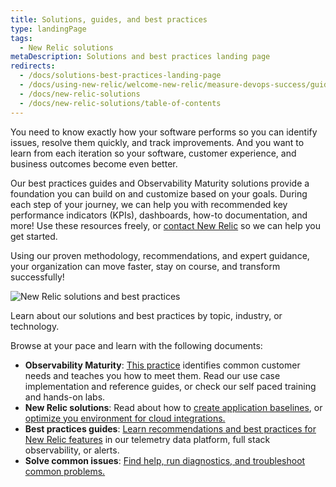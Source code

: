 ```yaml
---
title: Solutions, guides, and best practices
type: landingPage
tags:
  - New Relic solutions
metaDescription: Solutions and best practices landing page
redirects:
  - /docs/solutions-best-practices-landing-page
  - /docs/using-new-relic/welcome-new-relic/measure-devops-success/guide-measuring-devops-success
  - /docs/new-relic-solutions
  - /docs/new-relic-solutions/table-of-contents
---
```



You need to know exactly how your software performs so you can identify issues, resolve them quickly, and track improvements. And you want to learn from each iteration so your software, customer experience, and business outcomes become even better.

Our best practices guides and Observability Maturity solutions provide a foundation you can build on and customize based on your goals. During each step of your journey, we can help you with recommended key performance indicators (KPIs), dashboards, how-to documentation, and more! Use these resources freely, or [contact New Relic](https://newrelic.com/contact-sales) so we can help you get started.

Using our proven methodology, recommendations, and expert guidance, your organization can move faster, stay on course, and transform successfully!

<img
  title="New Relic solutions and best practices"
  alt="New Relic solutions and best practices"
  src={nrSolutions}
/>

<figcaption>
  Learn about our solutions and best practices by topic, industry, or technology.
</figcaption>

Browse at your pace and learn with the following documents:

* **Observability Maturity**: [This practice]((/docs/new-relic-solutions/observability-maturity/introduction)) identifies common customer needs and teaches you how to meet them. Read our use case implementation and reference guides, or check our self paced training and hands-on labs.
* **New Relic solutions**: Read about how to [create application baselines](/docs/new-relic-solutions/new-relic-solutions/create-application-baselines), or [optimize you environment for cloud integrations.](/docs/new-relic-solutions/new-relic-solutions/optimize-cloud-architecture-spend-continuously-improve-your-modern-cloud-environment)
* **Best practices guides**: [Learn recommendations and best practices for New Relic features](/docs/new-relic-solutions/best-practices-guides) in our telemetry data platform, full stack observability, or alerts.
* **Solve common issues**: [Find help, run diagnostics, and troubleshoot common problems.](/docs/new-relic-solutions/solve-common-issues/find-help-use-support-portal)
